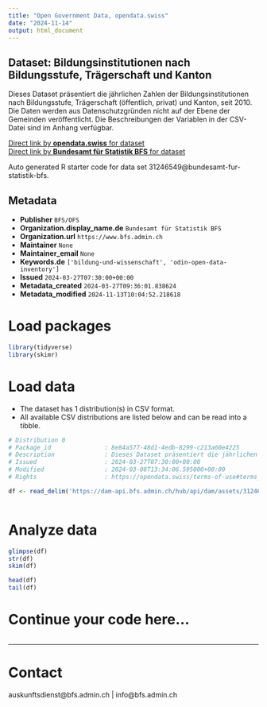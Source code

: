 ```yaml
---
title: "Open Government Data, opendata.swiss"
date: "2024-11-14"
output: html_document
---
```


## Dataset: Bildungsinstitutionen nach Bildungsstufe, Trägerschaft und Kanton

Dieses Dataset präsentiert die jährlichen Zahlen der Bildungsinstitutionen nach Bildungsstufe, Trägerschaft (öffentlich, privat) und Kanton, seit 2010. Die Daten werden aus Datenschutzgründen nicht auf der Ebene der Gemeinden veröffentlicht. Die Beschreibungen der Variablen in der CSV-Datei sind im Anhang verfügbar.

[Direct link by **opendata.swiss** for dataset](https://opendata.swiss/de/dataset/bildungsinstitutionen-nach-bildungsstufe-tragerschaft-und-kanton3)<br>
[Direct link by **Bundesamt für Statistik BFS** for dataset](https://www.bfs.admin.ch/asset/de/ts-x-15.05.00.01)

Auto generated R starter code for data set 31246549@bundesamt-fur-statistik-bfs.

## Metadata

- **Publisher** `BFS/OFS`
- **Organization.display_name.de** `Bundesamt für Statistik BFS`
- **Organization.url** `https://www.bfs.admin.ch`
- **Maintainer** `None`
- **Maintainer_email** `None`
- **Keywords.de** `['bildung-und-wissenschaft', 'odin-open-data-inventory']`
- **Issued** `2024-03-27T07:30:00+00:00`
- **Metadata_created** `2024-03-27T09:36:01.838624`
- **Metadata_modified** `2024-11-13T10:04:52.218618`


# Load packages

```r

library(tidyverse)
library(skimr)

```

# Load data

-   The dataset has 1 distribution(s) in CSV format.
-   All available CSV distributions are listed below and can be read into a tibble.

```r

# Distribution 0
# Package_id               : 8e84a577-48d1-4edb-8299-c213a60e4225
# Description              : Dieses Dataset präsentiert die jährlichen Zahlen der Bildungsinstitutionen nach Bildungsstufe, Trägerschaft (öffentlich, privat) und Kanton, seit 2010. Die Daten werden aus Datenschutzgründen nicht auf der Ebene der Gemeinden veröffentlicht. Die Beschreibungen der Variablen in der CSV-Datei sind im Anhang verfügbar.
# Issued                   : 2024-03-27T07:30:00+00:00
# Modified                 : 2024-03-08T13:34:06.595000+00:00
# Rights                   : https://opendata.swiss/terms-of-use#terms_by_ask

df <- read_delim('https://dam-api.bfs.admin.ch/hub/api/dam/assets/31246551/master')



```

# Analyze data

```r

glimpse(df)
str(df)
skim(df)

head(df)
tail(df)

```

# Continue your code here...

```r

```

------------------------------------------------------------------------

# Contact

auskunftsdienst@bfs.admin.ch | info@bfs.admin.ch
